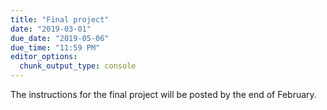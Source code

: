 ```yaml
---
title: "Final project"
date: "2019-03-01"
due_date: "2019-05-06"
due_time: "11:59 PM"
editor_options: 
  chunk_output_type: console
---
```


The instructions for the final project will be posted by the end of February.
